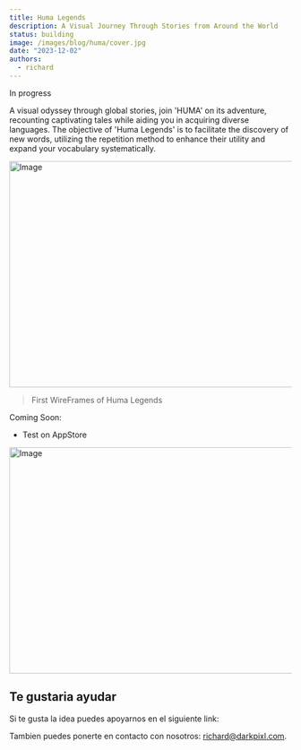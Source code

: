 ```yaml
---
title: Huma Legends
description: A Visual Journey Through Stories from Around the World
status: building
image: /images/blog/huma/cover.jpg
date: "2023-12-02"
authors:
  - richard
---
```


<Callout>In progress</Callout>

A visual odyssey through global stories, join 'HUMA' on its adventure, recounting captivating tales while
aiding you in acquiring diverse languages. The objective of 'Huma Legends' is to facilitate the discovery
of new words, utilizing the repetition method to enhance their utility and expand your vocabulary systematically.

<Image
  src="/images/blog/huma/huma-01.jpg"
  width="718"
  height="404"
  className="my-8 rounded-md border bg-muted transition-colors"
  alt="Image"
/>
> First WireFrames of Huma Legends

Coming Soon:

- Test on AppStore

<Image
  src="/images/blog/huma/huma-02.jpg"
  width="718"
  height="404"
  className="my-8 rounded-md border bg-muted transition-colors"
  alt="Image"
/>

## Te gustaria ayudar

Si te gusta la idea puedes apoyarnos en el siguiente link:

Tambien puedes ponerte en contacto con nosotros: richard@darkpixl.com.
